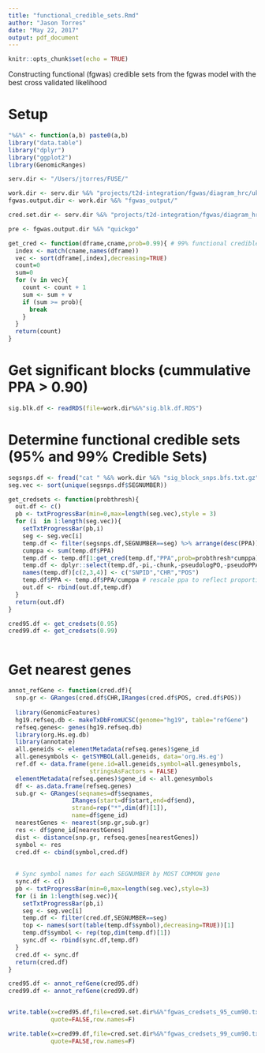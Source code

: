 ```yaml
---
title: "functional_credible_sets.Rmd"
author: "Jason Torres"
date: "May 22, 2017"
output: pdf_document
---
```


```r
knitr::opts_chunk$set(echo = TRUE)
```


Constructing functional (fgwas) credible sets from the fgwas model with the best cross validated likelihood 

# Setup 

```r

"%&%" <- function(a,b) paste0(a,b)
library("data.table")
library("dplyr")
library("ggplot2")
library(GenomicRanges)

serv.dir <- "/Users/jtorres/FUSE/"

work.dir <- serv.dir %&% "projects/t2d-integration/fgwas/diagram_hrc/ukbb-diamante-euro-manuscript/"
fgwas.output.dir <- work.dir %&% "fgwas_output/"

cred.set.dir <- serv.dir %&% "projects/t2d-integration/fgwas/diagram_hrc/ukbb-diamante-euro-manuscript/credible_sets/"

pre <- fgwas.output.dir %&% "quickgo"  

```


```r

get_cred <- function(dframe,cname,prob=0.99){ # 99% functional credible sets 
  index <- match(cname,names(dframe))
  vec <- sort(dframe[,index],decreasing=TRUE)
  count=0
  sum=0
  for (v in vec){
    count <- count + 1
    sum <- sum + v
    if (sum >= prob){
      break
    }
  }
  return(count)
}


```


# Get significant blocks (cummulative PPA > 0.90)

```r

sig.blk.df <- readRDS(file=work.dir%&%"sig.blk.df.RDS")

```


# Determine functional credible sets (95% and 99% Credible Sets)


```r

segsnps.df <- fread("cat " %&% work.dir %&% "sig_block_snps.bfs.txt.gz" %&% " | zmore")
seg.vec <- sort(unique(segsnps.df$SEGNUMBER))

get_credsets <- function(probthresh){
  out.df <- c()
  pb <- txtProgressBar(min=0,max=length(seg.vec),style = 3)
  for (i  in 1:length(seg.vec)){
    setTxtProgressBar(pb,i)
    seg <- seg.vec[i]
    temp.df <- filter(segsnps.df,SEGNUMBER==seg) %>% arrange(desc(PPA))
    cumppa <- sum(temp.df$PPA)
    temp.df <- temp.df[1:get_cred(temp.df,"PPA",prob=probthresh*cumppa),]
    temp.df <- dplyr::select(temp.df,-pi,-chunk,-pseudologPO,-pseudoPPA,-V)
    names(temp.df)[c(2,3,4)] <- c("SNPID","CHR","POS")
    temp.df$PPA <- temp.df$PPA/cumppa # rescale ppa to reflect proportion of cummulative sum in block 
    out.df <- rbind(out.df,temp.df)
  }
  return(out.df)
}

cred95.df <- get_credsets(0.95)
cred99.df <- get_credsets(0.99)



```

# Get nearest genes 

```r

annot_refGene <- function(cred.df){
  snp.gr <- GRanges(cred.df$CHR,IRanges(cred.df$POS, cred.df$POS))
  
  library(GenomicFeatures)
  hg19.refseq.db <- makeTxDbFromUCSC(genome="hg19", table="refGene")
  refseq.genes<- genes(hg19.refseq.db)
  library(org.Hs.eg.db)
  library(annotate)
  all.geneids <- elementMetadata(refseq.genes)$gene_id
  all.genesymbols <- getSYMBOL(all.geneids, data='org.Hs.eg')
  ref.df <- data.frame(gene.id=all.geneids,symbol=all.genesymbols,
                       stringsAsFactors = FALSE)
  elementMetadata(refseq.genes)$gene_id <- all.genesymbols
  df <- as.data.frame(refseq.genes)
  sub.gr <- GRanges(seqnames=df$seqnames,
                  IRanges(start=df$start,end=df$end),
                  strand=rep("*",dim(df)[1]),
                  name=df$gene_id)
  nearestGenes <- nearest(snp.gr,sub.gr)
  res <- df$gene_id[nearestGenes]
  dist <- distance(snp.gr, refseq.genes[nearestGenes])
  symbol <- res
  cred.df <- cbind(symbol,cred.df)
  
  
  # Sync symbol names for each SEGNUMBER by MOST COMMON gene 
  sync.df <- c()
  pb <- txtProgressBar(min=0,max=length(seg.vec),style=3)
  for (i in 1:length(seg.vec)){
    setTxtProgressBar(pb,i)
    seg <- seg.vec[i]
    temp.df <- filter(cred.df,SEGNUMBER==seg)
    top <- names(sort(table(temp.df$symbol),decreasing=TRUE))[1]
    temp.df$symbol <- rep(top,dim(temp.df)[1])
    sync.df <- rbind(sync.df,temp.df)
  }
  cred.df <- sync.df  
  return(cred.df)
}

cred95.df <- annot_refGene(cred95.df)
cred99.df <- annot_refGene(cred99.df)


write.table(x=cred95.df,file=cred.set.dir%&%"fgwas_credsets_95_cum90.txt",sep="\t",
            quote=FALSE,row.names=F)

write.table(x=cred99.df,file=cred.set.dir%&%"fgwas_credsets_99_cum90.txt",sep="\t",
            quote=FALSE,row.names=F)

```

